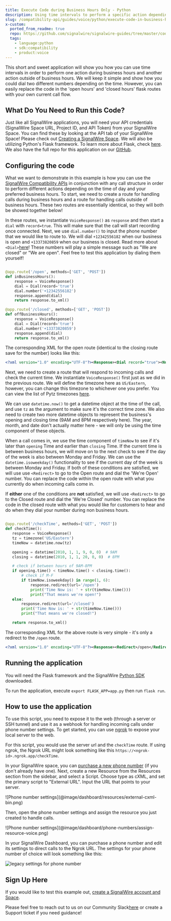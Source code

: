 ```yaml
---
title: Execute Code during Business Hours Only - Python
description: Using time intervals to perform a specific action depending on business hours.
slug: /compatibility-api/guides/voice/python/execute-code-in-business-hours-only
x-custom:
  ported_from_readme: true
  repo: https://github.com/signalwire/signalwire-guides/tree/master/code/execute_code_in_business_hours
  tags:
    - language:python
    - sdk:compatibility
    - product:voice
---
```


This short and sweet application will show you how you can use time intervals in order to perform one action during business hours and another action outside of business hours. We will keep it simple and show how you could dial two different numbers depending on the time. However, you can easily replace the code in the 'open hours' and 'closed hours' flask routes with your own current call flow.

What Do You Need to Run this Code?
----------------------------------

Just like all SignalWire applications, you will need your API credentials (SignalWire Space URL, Project ID, and API Token) from your SignalWire Space. You can find these by looking at the API tab of your SignalWire Space! Please check out [Creating a SignalWire Space](/platform/dashboard/getting-started/signing-up-for-a-space). We will also be utilizing Python's Flask framework. To learn more about Flask, check [here](https://flask.palletsprojects.com/en/2.0.x/). We also have the full repo for this application on our [GitHub](https://github.com/signalwire/signalwire-guides/tree/master/code/execute_code_in_business_hours).

Configuring the code
--------------------

What we want to demonstrate in this example is how you can use the [SignalWire Compatibility APIs](/rest/compatibility-api/endpoints/list-accounts) in conjunction with any call structure in order to perform different actions depending on the time of day and your preferred business hours. To start, we need to create a route for handling calls during business hours and a route for handling calls outside of business hours. These two routes are essentially identical, so they will both be showed together below!

In these routes, we instantiate `VoiceResponse()` as `response` and then start a `dial` with `record=true`. This will make sure that the call will start recording once connected. Next, we use `dial.number()` to input the phone number that we would like to route to. We will dial `+12342556182` when our business is open and `+13373820859` when our business is closed. Read more about `<Dial>`[here](/compatibility-api/cxml/voice/dial)! These numbers will play a simple message such as "We are closed" or "We are open". Feel free to test this application by dialing them yourself!

```python

@app.route('/open', methods=['GET', 'POST'])
def inBusinessHours():
    response = VoiceResponse()
    dial = Dial(record='true')
    dial.number('+12342556182')
    response.append(dial)
    return response.to_xml()

@app.route('/closed', methods=['GET', 'POST'])
def offBusinessHours():
    response = VoiceResponse()
    dial = Dial(record='true')
    dial.number('+13373820859')
    response.append(dial)
    return response.to_xml()
```

 The corresponding XML for the open route (identical to the closing route save for the number) looks like this: 

```xml
<?xml version="1.0" encoding="UTF-8"?><Response><Dial record="true"><Number>+12342556182</Number></Dial></Response>
```

 Next, we need to create a route that will respond to incoming calls and check the current time. We instantiate `VoiceResponse()` first just as we did in the previous route. We will define the timezone here as `US/Eastern`, however, you can change this timezone to whichever one you prefer. You can view the list of Pytz timezones [here](https://gist.github.com/heyalexej/8bf688fd67d7199be4a1682b3eec7568).

We can use `datetime.now()` to get a datetime object at the time of the call, and use `tz` as the argument to make sure it's the correct time zone. We also need to create two more datetime objects to represent the business's opening and closing time (9AM and 8PM respectively here). The year, month, and date don't actually matter here - we will only be using the time component of these objects. 

When a call comes in,  we use the time component of `timeNow` to see if it's later than `opening` Time and earlier than `closing` Time. If the current time is between business hours, we will move on to the next check to see if the day of the week is also between Monday and Friday. We can use the `datetime.isoweekday()` functionality to see if the current day of the week is between Monday and Friday. If both of these conditions are satisfied, we will use use `<Redirect>` to go to the Open route and dial the 'We're Open' number. You can replace the code within the open route with what you currently do when incoming calls come in. 

If **either** one of the conditions are **not** satisfied, we will use `<Redirect>` to go to the Closed route and dial the 'We're Closed' number. You can replace the code in the closed route with what you would like for customers to hear and do when they dial your number during non business hours. 

```python

@app.route('/checkTime', methods=['GET', 'POST'])
def checkTime():
   response = VoiceResponse()
   tz = timezone('US/Eastern')
   timeNow = datetime.now(tz)

   opening = datetime(2010, 1, 1, 9, 0, 0)  # 9AM
   closing = datetime(2010, 1, 1, 20, 0, 0)  # 8PM

   # check if between hours of 9AM-8PM
   if opening.time() < timeNow.time() < closing.time():
       # check if M-F
       if timeNow.isoweekday() in range(1, 6):
           response.redirect(url='/open')
           print('Time Now is: ' + str(timeNow.time()))
           print("That means we're open!")
   else:
       response.redirect(url='/closed')
       print('Time Now is: ' + str(timeNow.time()))
       print("That means we're closed!")

   return response.to_xml()
```

The corresponding XML for the above route is very simple - it's only a redirect to the `/open` route. 

```xml
<?xml version="1.0" encoding="UTF-8"?><Response><Redirect>/open</Redirect></Response>
```

Running the application
-----------------------

You will need the Flask framework and the SignalWire [Python SDK](/compatibility-api/sdks) downloaded.

To run the application, execute `export FLASK_APP=app.py` then run `flask run`.

How to use the application
--------------------------

To use this script, you need to expose it to the web (through a server or SSH tunnel) and use it as a webhook for handling incoming calls under phone number settings. 
To get started, you can use [ngrok](https://ngrok.com/) to expose your local server to the web. 

For this script, you would use the server url and the `checkTime` route. If using ngrok, the Ngrok URL might look something like this `https://<ngrok-id>.ngrok.app/checkTime`.

In your SignalWire space, you can [purchase a new phone number](/platform/phone-numbers/getting-started/buying-a-phone-number) (if you don't already have one). 
Next, create a new Resource from the Resources section from the sidebar, and select a Script. Choose type as cXML, and set the primary script to "External URL".
Input the URL that points to your server.

<Frame>
![Phone number settings](@image/dashboard/resources/external-cxml-bin.png)
</Frame>

Then, open the phone number settings and assign the resource you just created to handle calls. 

<Frame>
![Phone number settings](@image/dashboard/phone-numbers/assign-resource-voice.png)
</Frame>


<NewLegacy />

<Accordion title="For Legacy UI">

 In your SignalWire Dashboard, you can purchase a phone number and edit its settings to direct calls to the Ngrok URL. The settings for your phone number of choice will look something like this:

![legacy settings for phone number](@image/dashboard/legacy/external-cxml-webhook.webp)

</Accordion>


Sign Up Here
------------

If you would like to test this example out, [create a SignalWire account and Space](https://m.signalwire.com/signups/new?s=1).

Please feel free to reach out to us on our Community Slack[here](http://signalwire.community/) or create a Support ticket if you need guidance!
